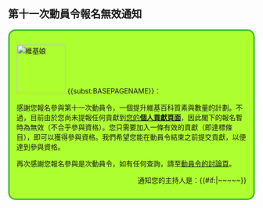 == 第十一次動員令報名無效通知 ==
<div style="border: 3px solid #36BF36; background: #ADFF2F; padding: 1em; -moz-border-radius: 15px; -webkit-border-radius: 15px; border-radius: 15px;">
[[File:Wikipe-tan_full_length.png|100px|right|維基娘]]
{{<includeonly>subst:</includeonly>BASEPAGENAME}}：

感謝您報名參與第十一次動員令，一個提升維基百科質素與數量的計劃。不過，目前由於您尚未提報任何貢獻到[[Wikipedia:動員令/第十一次動員令/個人貢獻/{{<includeonly>subst:</includeonly>BASEPAGENAME}}|您的'''個人貢獻頁面''']]，因此閣下的報名暫時為無效（不合乎參與資格）。您只需要加入一條有效的貢獻（即達標條目），即可以獲得參與資格。我們希望您能在動員令結束之前提交貢獻，以便達到參與資格。

再次感謝您報名參與是次動員令，如有任何查詢，請至[[Wikipedia talk:動員令/第十一次動員令|動員令的討論頁]]。

<div align="right">通知您的主持人是：{{{sign|~~<includeonly></includeonly>~~}}}{{#if:{{{sign|}}}|~<includeonly></includeonly>~~<includeonly></includeonly>~~}}</div></div>